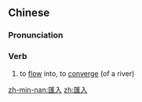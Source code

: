 {{also|汇入}}
==Chinese==
{{zh-forms|s=汇入}}

===Pronunciation===
{{zh-pron
|m=huìrù
|cat=v
}}

===Verb===
{{zh-verb}}

# to [[flow]] into, to [[converge]] (of a river)

[[zh-min-nan:匯入]]
[[zh:匯入]]